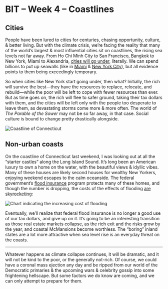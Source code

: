 # BIT – Week 4 – Coastlines

## Cities

People have been lured to cities for centuries, chasing opportunity, culture, & better living. But with the climate crisis, we’re facing the reality that many of the world’s largest & most influential cities sit on coastlines, the rising sea levels not far away. From Ho Chi Minh City to San Francisco, Bangkok to New York, Miami to Alexandria, [cities will go under](https://www.nytimes.com/interactive/2019/10/29/climate/coastal-cities-underwater.html), literally. We can spend billions to put up seawalls (like in [Miami](https://www.businessinsider.com/miami-floods-sea-level-rise-solutions-2018-4) & [New York City](https://www.nytimes.com/2020/01/17/nyregion/sea-wall-nyc.html)), but all evidence points to them being exceedingly temporary.

So when cities like New York start going under, then what? Initially, the rich will survive the best—they have the resources to replace, relocate, and rebuild—while the poor will be left to cope with fewer resources than ever. But as time goes on, the rich will flee to safer ground, taking their tax dollars with them, and the cities will be left only with the people too desperate to leave them, as devastating storms come more & more often. The world of *The Parable of the Sower* may not be so far away, in that case. Social culture is bound to change pretty drastically alongside.

![Coastline of Connecticut](https://lachlanjc.s3.amazonaws.com/assets/2020-02-23T18:43:12-05:00.jpeg)

## Non-urban coasts

On the coastline of Connecticut last weekend, I was looking out at all the “starter castles” along the Long Island Sound. It’s long been an American luxury to own a home on the water, with the beautiful views & idyllic vibes. Many of these houses are likely second houses for wealthy New Yorkers, enjoying weekend escapes to the calm oceanside. The federal government’s [flood insurance](https://www.nytimes.com/2019/06/08/climate/climate-flood-insurance.html) program protects many of these homes, and though the number is dropping, the costs of the effects of flooding [are skyrocketing](https://www.curbed.com/2019/7/29/8931718/storm-flood-climate-change-insurance):

![Chart indicating the increasing cost of flooding](https://cdn.vox-cdn.com/thumbor/NOnki471laFTwDprpWeV25Q2wQM=/0x0:1286x892/1520x0/filters:focal(0x0:1286x892):no_upscale()/cdn.vox-cdn.com/uploads/chorus_asset/file/18338090/FirstStreet_WinterFlooding.png)

Eventually, we’ll realize that federal flood insurance is no longer a good use of our tax dollars, and give up on it. It’s going to be an interesting transition as those real estate markets collapse, as the rich exit and the risks grow by the year, and coastal McMansions become worthless. The “boring” inland states are a lot more attractive when sea level rise is an everyday threat on the coasts.

***

Whatever happens as climate collapse continues, it will be dramatic, and it will not be kind to the poor, or the generally not-rich. Of course, we could have a coronal mass ejection any day and be ripped from our world of the Democratic primaries & the upcoming wars & celebrity gossip into some frightening hellscape. But some factors we do know are coming, and we can only attempt to prepare for them.

